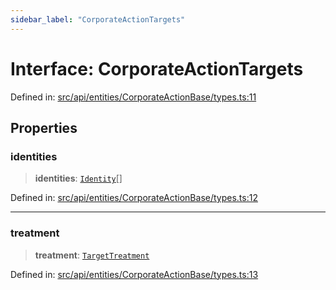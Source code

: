 ```yaml
---
sidebar_label: "CorporateActionTargets"
---
```


# Interface: CorporateActionTargets

Defined in: [src/api/entities/CorporateActionBase/types.ts:11](https://github.com/PolymeshAssociation/polymesh-sdk/blob/bee6a2fe7a8ce5db42a6982e793782182cde2153/src/api/entities/CorporateActionBase/types.ts#L11)

## Properties

### identities

> **identities**: [`Identity`](../../../Identity/classes/Identity.mdx)[]

Defined in: [src/api/entities/CorporateActionBase/types.ts:12](https://github.com/PolymeshAssociation/polymesh-sdk/blob/bee6a2fe7a8ce5db42a6982e793782182cde2153/src/api/entities/CorporateActionBase/types.ts#L12)

***

### treatment

> **treatment**: [`TargetTreatment`](../enumerations/TargetTreatment.mdx)

Defined in: [src/api/entities/CorporateActionBase/types.ts:13](https://github.com/PolymeshAssociation/polymesh-sdk/blob/bee6a2fe7a8ce5db42a6982e793782182cde2153/src/api/entities/CorporateActionBase/types.ts#L13)
